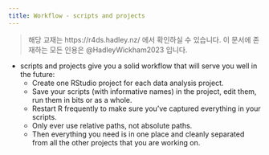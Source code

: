 ```yaml
---
title: Workflow - scripts and projects
---
```


> 해당 교재는 https://r4ds.hadley.nz/ 에서 확인하실 수 있습니다. 이 문서에 존재하는 모든 인용은 @HadleyWickham2023 입니다.

- scripts and projects give you a solid workflow that will serve you well in the future:
  - Create one RStudio project for each data analysis project.
  - Save your scripts (with informative names) in the project, edit them, run them in bits or as a whole. 
  - Restart R frequently to make sure you’ve captured everything in your scripts.
  - Only ever use relative paths, not absolute paths.
  - Then everything you need is in one place and cleanly separated from all the other projects that you are working on.
